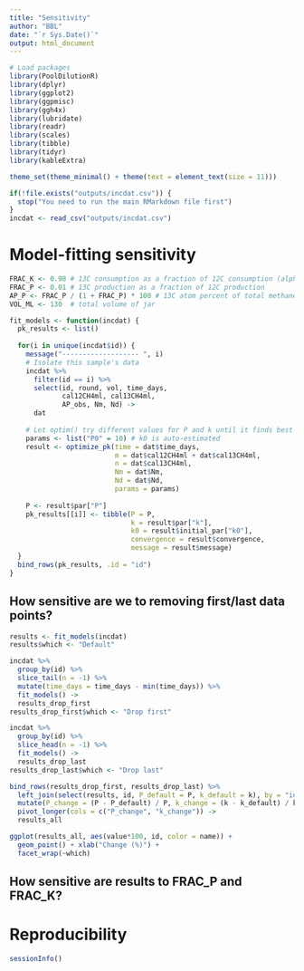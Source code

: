 ```yaml
---
title: "Sensitivity"
author: "BBL"
date: "`r Sys.Date()`"
output: html_document
---
```


```r

# Load packages
library(PoolDilutionR)
library(dplyr)
library(ggplot2)
library(ggpmisc)
library(ggh4x)
library(lubridate)
library(readr)
library(scales)
library(tibble)
library(tidyr)
library(kableExtra)

theme_set(theme_minimal() + theme(text = element_text(size = 11)))

if(!file.exists("outputs/incdat.csv")) {
  stop("You need to run the main RMarkdown file first")
}
incdat <- read_csv("outputs/incdat.csv")
```

# Model-fitting sensitivity

```r
FRAC_K <- 0.98 # 13C consumption as a fraction of 12C consumption (alpha in Eq. 11)
FRAC_P <- 0.01 # 13C production as a fraction of 12C production
AP_P <- FRAC_P / (1 + FRAC_P) * 100 # 13C atom percent of total methane production
VOL_ML <- 130  # total volume of jar
```




```r
fit_models <- function(incdat) {
  pk_results <- list()
  
  for(i in unique(incdat$id)) {
    message("------------------- ", i)
    # Isolate this sample's data
    incdat %>%
      filter(id == i) %>%
      select(id, round, vol, time_days,
             cal12CH4ml, cal13CH4ml,
             AP_obs, Nm, Nd) ->
      dat
    
    # Let optim() try different values for P and k until it finds best fit to data
    params <- list("P0" = 10) # k0 is auto-estimated
    result <- optimize_pk(time = dat$time_days,
                          m = dat$cal12CH4ml + dat$cal13CH4ml,
                          n = dat$cal13CH4ml,
                          Nm = dat$Nm,
                          Nd = dat$Nd,
                          params = params)
    
    P <- result$par["P"]
    pk_results[[i]] <- tibble(P = P,
                              k = result$par["k"],
                              k0 = result$initial_par["k0"],
                              convergence = result$convergence,
                              message = result$message)
  }
  bind_rows(pk_results, .id = "id")
}

```

## How sensitive are we to removing first/last data points?

```r
results <- fit_models(incdat)
results$which <- "Default"

incdat %>% 
  group_by(id) %>% 
  slice_tail(n = -1) %>% 
  mutate(time_days = time_days - min(time_days)) %>% 
  fit_models() ->
  results_drop_first
results_drop_first$which <- "Drop first"

incdat %>% 
  group_by(id) %>% 
  slice_head(n = -1) %>% 
  fit_models() ->
  results_drop_last
results_drop_last$which <- "Drop last"

bind_rows(results_drop_first, results_drop_last) %>% 
  left_join(select(results, id, P_default = P, k_default = k), by = "id") %>% 
  mutate(P_change = (P - P_default) / P, k_change = (k - k_default) / k) %>% 
  pivot_longer(cols = c("P_change", "k_change")) ->
  results_all

ggplot(results_all, aes(value*100, id, color = name)) + 
  geom_point() + xlab("Change (%)") + 
  facet_wrap(~which)
```


## How sensitive are results to FRAC_P and FRAC_K?

# Reproducibility

```r
sessionInfo()
```

